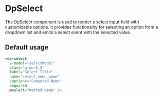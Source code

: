 
<Meta
  title="Components/Select"
  component={DpSelect} />

# DpSelect

The DpSelect component is used to render a select input field with customizable options. It provides functionality for selecting an option from a dropdown list and emits a select event with the selected value.

## Default usage

```html
<dp-select
  v-model="selectModel"
  class="u-mb-0_5"
  label="Select Title"
  name="select_menu_name"
  :options="Computed Name"
  required
  @select="Method Name" />
```
